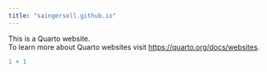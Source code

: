 ```yaml
---
title: "saingersoll.github.io"
---
```


This is a Quarto website.\
To learn more about Quarto websites visit <https://quarto.org/docs/websites>.

```r
1 + 1
```
